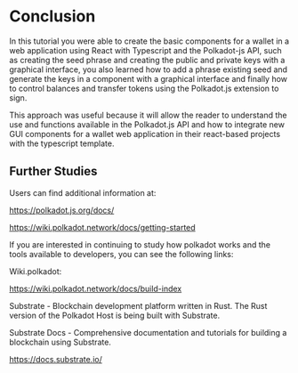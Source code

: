# Conclusion

In this tutorial you were able to create the basic components for a wallet in a web application using React with Typescript and the Polkadot-js API, such as creating the seed phrase and creating the public and private keys with a graphical interface, you also learned how to add a phrase existing seed and generate the keys in a component with a graphical interface and finally how to control balances and transfer tokens using the Polkadot.js extension to sign.

This approach was useful because it will allow the reader to understand the use and functions available in the Polkadot.js API and how to integrate new GUI components for a wallet web application in their react-based projects with the typescript template.

## Further Studies


Users can find additional information at:

 https://polkadot.js.org/docs/

 https://wiki.polkadot.network/docs/getting-started

If you are interested in continuing to study how polkadot works and the tools available to developers, you can see the following links:

Wiki.polkadot: 

https://wiki.polkadot.network/docs/build-index

Substrate - Blockchain development platform written in Rust. The Rust version of the Polkadot Host is being built with Substrate.

Substrate Docs - Comprehensive documentation and tutorials for building a blockchain using Substrate.

https://docs.substrate.io/


